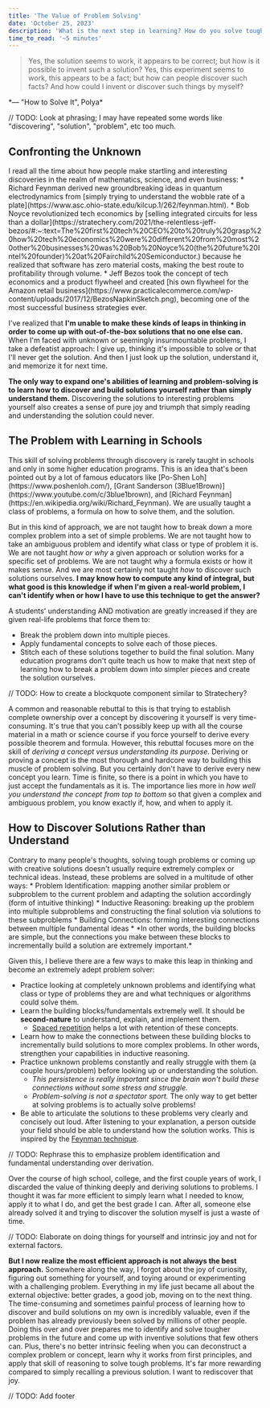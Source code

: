 ```yaml
---
title: 'The Value of Problem Solving'
date: 'October 25, 2023'
description: 'What is the next step in learning? How do you solve tough problems?'
time_to_read: '~5 minutes'
---
```


> Yes, the solution seems to work, it appears to be correct; but how is it possible to invent such a solution?
  Yes, this experiment seems to work, this appears to be a fact; but how can people discover such facts?
  And how could I invent or discover such things by myself?
<div className="text-right font-bold mt-0">
  *— "How to Solve It", Polya*
</div>

// TODO: Look at phrasing; I may have repeated some words like "discovering", "solution", "problem", etc too much.

<h2 className="text-sky-400">
  Confronting the Unknown
</h2>
I read all the time about how people make startling and interesting discoveries in the realm of mathematics, science, and even business:
* Richard Feynman derived new groundbreaking ideas in quantum electrodynamics from [simply trying to understand the wobble rate of a plate](https://www.asc.ohio-state.edu/kilcup.1/262/feynman.html).
* Bob Noyce revolutionized tech economics by [selling integrated circuits for less than a dollar](https://stratechery.com/2021/the-relentless-jeff-bezos/#:~:text=The%20first%20tech%20CEO%20to%20truly%20grasp%20how%20tech%20economics%20were%20different%20from%20most%20other%20businesses%20was%20Bob%20Noyce%20(the%20future%20Intel%20founder)%20at%20Fairchild%20Semiconductor.) because he realized that software has zero material costs, making the best route to profitability through volume.
* Jeff Bezos took the concept of tech economics and a product flywheel and created [his own flywheel for the Amazon retail business](https://www.practicalecommerce.com/wp-content/uploads/2017/12/BezosNapkinSketch.png),
becoming one of the most successful business strategies ever.

I've realized that **I'm unable to make these kinds of leaps in thinking in order to come up with out-of-the-box solutions that no one else can.**
When I'm faced with unknown or seemingly insurmountable problems, I take a defeatist approach: I give up, thinking it's impossible to solve or that I'll never get the solution.
And then I just look up the solution, understand it, and memorize it for next time.

**The only way to expand one's abilities of learning and problem-solving is to learn how to discover and build solutions yourself rather than simply understand them.**
Discovering the solutions to interesting problems yourself also creates a sense of pure joy and triumph that simply reading and understanding the solution could never.

<h2 className="text-sky-400">
  The Problem with Learning in Schools
</h2>
This skill of solving problems through discovery is rarely taught in schools and only in some higher education programs.
This is an idea that's been pointed out by a lot of famous educators like [Po-Shen Loh](https://www.poshenloh.com/), [Grant Sanderson (3Blue1Brown)](https://www.youtube.com/c/3blue1brown), and [Richard Feynman](https://en.wikipedia.org/wiki/Richard_Feynman).
We are usually taught a class of problems, a formula on how to solve them, and the solution.

But in this kind of approach, we are not taught how to break down a more complex problem into a set of simple problems.
We are not taught how to take an ambiguous problem and identify what class or type of problem it is.
We are not taught *how or why* a given approach or solution works for a specific set of problems.
We are not taught why a formula exists or how it makes sense.
And we are most certainly not taught *how* to discover such solutions ourselves.
**I may know how to compute any kind of integral, but what good is this knowledge if when I'm given a real-world problem, I can't identify when or how I have to use this technique to get the answer?**

A students' understanding AND motivation are greatly increased if they are given real-life problems that force them to:
  * Break the problem down into multiple pieces.
  * Apply fundamental concepts to solve each of those pieces.
  * Stitch each of these solutions together to build the final solution.
Many education programs don't quite teach us how to make that next step of learning how to break a problem down into simpler pieces and create the solution ourselves.

// TODO: How to create a blockquote component similar to Stratechery?

A common and reasonable rebuttal to this is that trying to establish complete ownership over a concept by discovering it yourself is very time-consuming.
It's true that you can't possibly keep up with all the course material in a math or science course if you force yourself to derive every possible theorem and formula.
However, this rebuttal focuses more on the skill of *deriving a concept versus understanding its purpose.*
Deriving or proving a concept is the most thorough and hardcore way to building this muscle of problem solving.
But you certainly don't have to derive every new concept you learn. Time is finite, so there is a point in which you have to just accept the fundamentals as it is.
The importance lies more in *how well you understand the concept from top to bottom* so that given a complex and ambiguous problem, you know exactly if, how, and when to apply it.

<h2 className="text-sky-400">
  How to Discover Solutions Rather than Understand
</h2>
Contrary to many people's thoughts, solving tough problems or coming up with creative solutions doesn't usually require extremely complex or technical ideas.
Instead, these problems are solved in a multitude of other ways:
* Problem Identification: mapping another similar problem or subproblem to the current problem and adapting the solution accordingly (form of intuitive thinking)
* Inductive Reasoning: breaking up the problem into multiple subproblems and constructing the final solution via solutions to these subproblems
* Building Connections: forming interesting connections between multiple fundamental ideas
  * *In other words, the building blocks are simple, but the connections you make between these blocks to incrementally build a solution are extremely important.*

Given this, I believe there are a few ways to make this leap in thinking and become an extremely adept problem solver:
* Practice looking at completely unknown problems and identifying what class or type of problems they are and what techniques or algorithms could solve them.
* Learn the building blocks/fundamentals extremely well. It should be **second-nature** to understand, explain, and implement them.
  * [Spaced repetition](https://borretti.me/article/effective-spaced-repetition) helps a lot with retention of these concepts.
* Learn how to make the connections between these building blocks to incrementally build solutions to more complex problems. In other words, strengthen your capabilities in inductive reasoning.
* Practice unknown problems constantly and really struggle with them (a couple hours/problem) before looking up or understanding the solution.
  * *This persistence is really important since the brain won't build these connections without some stress and struggle.*
  * *Problem-solving is not a spectator sport.* The only way to get better at solving problems is to actually solve problems!
* Be able to articulate the solutions to these problems very clearly and concisely out loud.
After listening to your explanation, a person outside your field should be able to understand how the solution works.
This is inspired by the [Feynman technique](https://todoist.com/inspiration/feynman-technique).

// TODO: Rephrase this to emphasize problem identification and fundamental understanding over derivation.

Over the course of high school, college, and the first couple years of work, I discarded the value of thinking deeply and deriving solutions to problems.
I thought it was far more efficient to simply learn what I needed to know, apply it to what I do, and get the best grade I can.
After all, someone else already solved it and trying to discover the solution myself is just a waste of time.

// TODO: Elaborate on doing things for yourself and intrinsic joy and not for external factors.

**But I now realize the most efficient approach is not always the best approach.**
Somewhere along the way, I forgot about the joy of curiosity, figuring out something for yourself, and toying around or experimenting with a challenging problem.
Everything in my life just became all about the external objective: better grades, a good job, moving on to the next thing.
The time-consuming and sometimes painful process of learning how to discover and build solutions on my own is incredibly valuable, even if the problem has already previously been solved by millions of other people.
Doing this over and over prepares me to identify and solve tougher problems in the future and come up with inventive solutions that few others can.
Plus, there's no better intrinsic feeling when you can deconstruct a complex problem or concept, learn why it works from first principles, and apply that skill of reasoning to solve tough problems.
It's far more rewarding compared to simply recalling a previous solution. I want to rediscover that joy.

// TODO: Add footer
